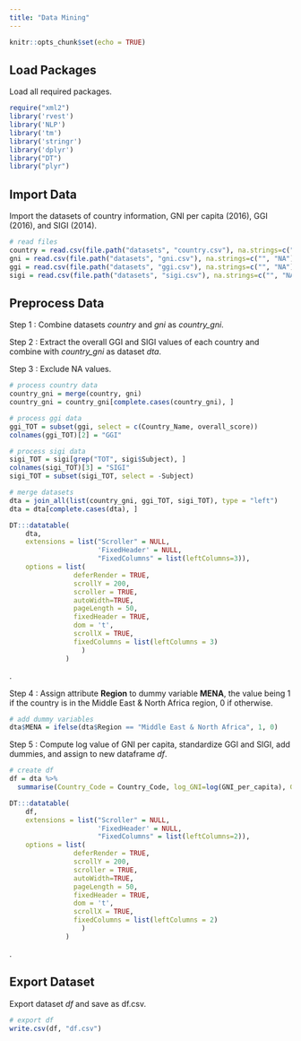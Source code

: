```yaml
---
title: "Data Mining"
---
```


```r
knitr::opts_chunk$set(echo = TRUE)
```

## Load Packages

Load all required packages.

```r
require("xml2")
library('rvest')
library('NLP')
library('tm')
library('stringr')
library('dplyr')
library("DT")
library("plyr")
```

## Import Data

Import the datasets of country information, GNI per capita (2016), GGI (2016), and SIGI (2014).

```r
# read files
country = read.csv(file.path("datasets", "country.csv"), na.strings=c("", "NA"), sep=",")
gni = read.csv(file.path("datasets", "gni.csv"), na.strings=c("", "NA"), sep=",")
ggi = read.csv(file.path("datasets", "ggi.csv"), na.strings=c("", "NA"), sep=",")
sigi = read.csv(file.path("datasets", "sigi.csv"), na.strings=c("", "NA"), sep=",")
```

## Preprocess Data

Step 1 : Combine datasets *country* and *gni* as *country_gni*.

Step 2 : Extract the overall GGI and SIGI values of each country and combine with *country_gni* as dataset *dta*.

Step 3 : Exclude NA values.

```r
# process country data
country_gni = merge(country, gni)
country_gni = country_gni[complete.cases(country_gni), ]

# process ggi data
ggi_TOT = subset(ggi, select = c(Country_Name, overall_score))
colnames(ggi_TOT)[2] = "GGI"

# process sigi data
sigi_TOT = sigi[grep("TOT", sigi$Subject), ]
colnames(sigi_TOT)[3] = "SIGI"
sigi_TOT = subset(sigi_TOT, select = -Subject)

# merge datasets
dta = join_all(list(country_gni, ggi_TOT, sigi_TOT), type = "left")
dta = dta[complete.cases(dta), ]

DT:::datatable(
    dta,
    extensions = list("Scroller" = NULL,
                      'FixedHeader' = NULL,
                      "FixedColumns" = list(leftColumns=3)),
    options = list(
                deferRender = TRUE,
                scrollY = 200,
                scroller = TRUE,
                autoWidth=TRUE,
                pageLength = 50,
                fixedHeader = TRUE,
                dom = 't',
                scrollX = TRUE,
                fixedColumns = list(leftColumns = 3)
                  )
              )
```

.

Step 4 : Assign attribute **Region** to dummy variable **MENA**, the value being 1 if the country is in the Middle East & North Africa region, 0 if otherwise.

```r
# add dummy variables
dta$MENA = ifelse(dta$Region == "Middle East & North Africa", 1, 0)
```

Step 5 : Compute log value of GNI per capita, standardize GGI and SIGI, add dummies, and assign to new dataframe *df*. 

```r
# create df
df = dta %>%
  summarise(Country_Code = Country_Code, log_GNI=log(GNI_per_capita), GGI_s=(GGI - mean(GGI))/sd(GGI), SIGI_s = (SIGI - mean(SIGI))/sd(SIGI), MENA = MENA)

DT:::datatable(
    df,
    extensions = list("Scroller" = NULL,
                      'FixedHeader' = NULL,
                      "FixedColumns" = list(leftColumns=2)),
    options = list(
                deferRender = TRUE,
                scrollY = 200,
                scroller = TRUE,
                autoWidth=TRUE,
                pageLength = 50,
                fixedHeader = TRUE,
                dom = 't',
                scrollX = TRUE,
                fixedColumns = list(leftColumns = 2)
                  )
              )
```

.

## Export Dataset

Export dataset *df* and save as df.csv.

```r
# export df
write.csv(df, "df.csv")
```
